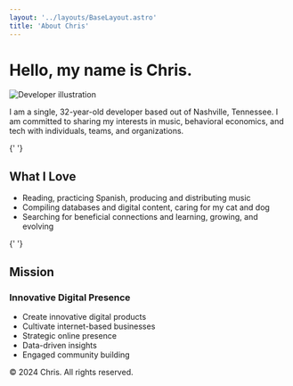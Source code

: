 ```yaml
---
layout: '../layouts/BaseLayout.astro'
title: 'About Chris'
---
```



<div class="container mx-auto px-4 py-8 max-w-3xl">
  <h1 class="text-4xl font-bold mb-6 text-center">Hello, my name is Chris.</h1>
  
  <div class="flex flex-col md:flex-row items-start gap-8 mb-12">
    <Image 
      src="/assets/dev.svg" 
      alt="Developer illustration" 
      width={300} 
      height={300} 
      class="w-full md:w-1/2 mb-4 md:mb-0"
    />
    <div class="w-full md:w-1/2">
      <p class="text-lg leading-relaxed mb-8">
        I am a single, 32-year-old developer based out of Nashville, Tennessee. I am committed to sharing my interests in music, behavioral economics, and tech with individuals, teams, and organizations.
      </p>
    </div>
  </div>

{' '}
<div class='mb-12'>
	<h2 class='text-2xl font-semibold mb-4'>What I Love</h2>
	<div class='bg-gray-800 p-6 rounded-lg'>
		<ul class='list-disc list-inside space-y-2'>
			<li>Reading, practicing Spanish, producing and distributing music</li>
			<li>Compiling databases and digital content, caring for my cat and dog</li>
			<li>Searching for beneficial connections and learning, growing, and evolving</li>
		</ul>
	</div>
</div>

{' '}
<div class='mb-12'>
	<h2 class='text-2xl font-semibold mb-4'>Mission</h2>
	<div class='bg-blue-900 p-6 rounded-lg'>
		<h3 class='font-bold mb-2'>Innovative Digital Presence</h3>
		<ul class='list-disc list-inside space-y-2'>
			<li>Create innovative digital products</li>
			<li>Cultivate internet-based businesses</li>
			<li>Strategic online presence</li>
			<li>Data-driven insights</li>
			<li>Engaged community building</li>
		</ul>
	</div>
</div>

  <footer class="text-center text-sm text-gray-500">
    © 2024 Chris. All rights reserved.
  </footer>
</div>
